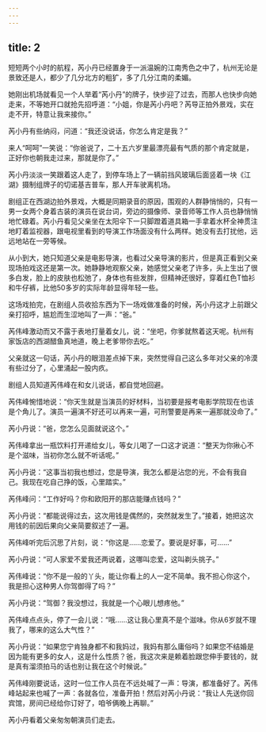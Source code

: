 ```yaml
---
---
---
```

title: 2
---




短短两个小时的航程，芮小丹已经置身于一派温婉的江南秀色之中了，杭州无论是景致还是人，都少了几分北方的粗犷，多了几分江南的柔媚。

她刚出机场就看见一个人举着“芮小丹”的牌子，快步迎了过去，而那人也快步向她走来，不等她开口就抢先招呼道：“小姐，你是芮小丹吧？芮导正拍外景戏，实在走不开，特意让我来接你。”

芮小丹有些纳闷，问道：“我还没说话，你怎么肯定是我？”

来人“呵呵”一笑说：“你爸说了，二十五六岁里最漂亮最有气质的那个肯定就是，正好你也朝我走过来，那就是你了。”

芮小丹淡淡一笑跟着这人走了，到停车场上了一辆前挡风玻璃后面竖着一块《江湖》摄制组牌子的切诺基吉普车，那人开车驶离机场。

剧组正在西湖边拍外景戏，大概是同期录音的原因，围观的人群静悄悄的，只有一男一女两个身着古装的演员在说台词，旁边的摄像师、录音师等工作人员也静悄悄地忙碌着。芮小丹看见父亲坐在太阳伞下一只脚蹬着道具箱一手拿着水杯全神贯注地盯着监视器，跟电视里看到的导演工作场面没有什么两样。她没有去打扰他，远远地站在一旁等候。

从小到大，她只知道父亲是电影导演，也看过父亲导演的影片，但是真正看到父亲现场拍戏这还是第一次。她静静地观察父亲，她感觉父亲老了许多，头上生出了很多白发，脸上的皮肤也松弛了，身体也有些发胖，但精神还很好，穿着红色T恤衫和牛仔裤，比他50多岁的实际年龄显得年轻一些。

这场戏拍完，在剧组人员收拾东西为下一场戏做准备的时候，芮小丹这才上前跟父亲打招呼，尴尬而生涩地叫了一声：“爸。”

芮伟峰激动而又不露于表地打量着女儿，说：“坐吧，你爹就熬着这天呢。杭州有家饭店的西湖醋鱼真地道，晚上老爹带你去吃。”

父亲就这一句话，芮小丹的眼泪差点掉下来，突然觉得自己这么多年对父亲的冷漠有些过分了，心里涌起一股内疚。

剧组人员知道芮伟峰在和女儿说话，都自觉地回避。

芮伟峰惋惜地说：“你天生就是当演员的好材料，当初要是报考电影学院现在也该是个角儿了。演员一遍演不好还可以再来一遍，可刑警要是再来一遍那就没命了。”

芮小丹说：“爸，您怎么见面就说这个。”

芮伟峰拿出一瓶饮料打开递给女儿，等女儿喝了一口这才说道：“整天为你揪心不是个滋味，当初你怎么就不听话呢。”

芮小丹说：“这事当初我也想过，您是导演，我怎么都是沾您的光，不会有我自己。我现在吃自己挣的饭，心里踏实。”

芮伟峰问：“工作好吗？你和欧阳开的那店能赚点钱吗？”

芮小丹说：“都能说得过去，这次用钱是偶然的，突然就发生了。”接着，她把这次用钱的前因后果向父亲简要叙述了一遍。

芮伟峰听完后沉思了片刻，说：“你这是……恋爱了。要说是好事，可……”

芮小丹说：“可人家爱不爱我还两说着，这哪叫恋爱，这叫剃头挑子。”

芮伟峰说：“你不是一般的丫头，能让你看上的人一定不简单。我不担心你这个，我是担心这种男人你驾御得了吗？”

芮小丹说：“驾御？我没想过，我就是一个心眼儿想疼他。”

芮伟峰点点头，停了一会儿说：“哦……这让我心里真不是个滋味。你从6岁就不理我了，哪来的这么大气性？”

芮小丹说：“如果您宁肯独身都不和我妈过，我妈有那么庸俗吗？如果您不结婚是因为能有更多的女人，这是什么性质？爸，我这次来是赖着脸跟您伸手要钱的，就是真有溜须拍马的话也别让我在这个时候说。”

芮伟峰刚要说话，这时一位工作人员在不远处喊了一声：导演，都准备好了。芮伟峰站起来也喊了一声：各就各位，准备开拍！然后对芮小丹说：“我让人先送你回宾馆，房间已经给你订好了，咱爷俩晚上再聊。”

芮小丹看着父亲匆匆朝演员们走去。